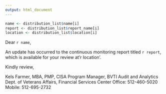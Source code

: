 ```yaml
---
output: html_document
---
```


```r
name <- distribution_list$name[i]
report <- distribution_list$report_name[i]
location <- distribution_list$location[i]
```

Dear `r name`,

An update has occurred to the continuous monitoring report titled `r report`, which is available for your review at'r location'.

Kindly review, 

Kels Farmer, MBA, PMP, CISA
Program Manager, BVTI Audit and Analytics 
Dept. of Veterans Affairs, Financial Services Center
Office: 512-460-5020
Mobile: 512-695-2732
